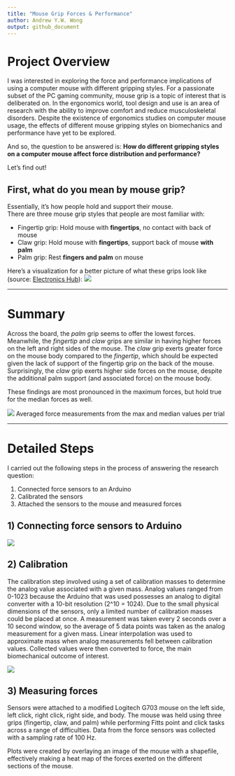 ```yaml
---
title: "Mouse Grip Forces & Performance"
author: Andrew Y.W. Wong
output: github_document
---
```


# Project Overview

I was interested in exploring the force and performance implications of using a computer mouse with different gripping styles. For a passionate subset of the PC gaming community, mouse grip is a topic of interest that is deliberated on. In the ergonomics world, tool design and use is an area of research with the ability to improve comfort and reduce musculoskeletal disorders. Despite the existence of ergonomics studies on computer mouse usage, the effects of different mouse gripping styles on biomechanics and performance have yet to be explored.

And so, the question to be answered is: **How do different gripping styles on a computer mouse affect force distribution and performance?**

Let's find out!

## First, what do you mean by mouse grip?

Essentially, it's how people hold and support their mouse.  
There are three mouse grip styles that people are most familiar with:

* Fingertip grip: Hold mouse with **fingertips**, no contact with back of mouse
* Claw grip: Hold mouse with **fingertips**, support back of mouse **with palm** 
* Palm grip: Rest **fingers and palm** on mouse

Here's a visualization for a better picture of what these grips look like (source: [Electronics Hub](https://www.electronicshub.org/mouse-grip-styles/)):
![](./images/Mouse-Grip-Styles-Featured-Image.png)

***

# Summary

Across the board, the *palm* grip seems to offer the lowest forces. Meanwhile, the *fingertip* and *claw* grips are similar in having higher forces on the left and right sides of the mouse. The *claw* grip exerts greater force on the mouse body compared to the *fingertip*, which should be expected given the lack of support of the fingertip grip on the back of the mouse. Surprisingly, the *claw* grip exerts higher side forces on the mouse, despite the additional palm support (and associated force) on the mouse body.

These findings are most pronounced in the maximum forces, but hold true for the median forces as well.

![](./plots/all_mean_low.png)
Averaged force measurements from the max and median values per trial

***

# Detailed Steps

I carried out the following steps in the process of answering the research question:

1) Connected force sensors to an Arduino
2) Calibrated the sensors
3) Attached the sensors to the mouse and measured forces

## 1) Connecting force sensors to Arduino
![](./images/hookup.jpg)

## 2) Calibration
The calibration step involved using a set of calibration masses to determine the analog value associated with a given mass. Analog values ranged from 0-1023 because the Arduino that was used possesses an analog to digital converter with a 10-bit resolution (2^10 = 1024). Due to the small physical dimensions of the sensors, only a limited number of calibration masses could be placed at once. A measurement was taken every 2 seconds over a 10 second window, so the average of 5 data points was taken as the analog measurement for a given mass. Linear interpolation was used to approximate mass when analog measurements fell between calibration values. Collected values were then converted to force, the main biomechanical outcome of interest. 

![](./images/calibration.jpg)

## 3) Measuring forces
Sensors were attached to a modified Logitech G703 mouse on the left side, left click, right click, right side, and body. The mouse was held using three grips (fingertip, claw, and palm) while performing Fitts point and click tasks across a range of difficulties. Data from the force sensors was collected with a sampling rate of 100 Hz.

Plots were created by overlaying an image of the mouse with a shapefile, effectively making a heat map of the forces exerted on the different sections of the mouse. 